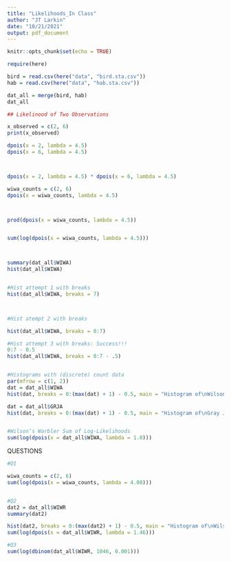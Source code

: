 ```yaml
---
title: "Likelihoods_In Class"
author: "JT Larkin"
date: "10/21/2021"
output: pdf_document
---
```


```r
knitr::opts_chunk$set(echo = TRUE)
```


```r
require(here)

bird = read.csv(here("data", "bird.sta.csv"))
hab = read.csv(here("data", "hab.sta.csv"))

dat_all = merge(bird, hab)
dat_all
```

```r
## Likelinood of Two Observations

x_observed = c(2, 6)
print(x_observed)

dpois(x = 2, lambda = 4.5)
dpois(x = 6, lambda = 4.5)



dpois(x = 2, lambda = 4.5) * dpois(x = 6, lambda = 4.5)

wiwa_counts = c(2, 6)
dpois(x = wiwa_counts, lambda = 4.5)



prod(dpois(x = wiwa_counts, lambda = 4.5))


sum(log(dpois(x = wiwa_counts, lambda = 4.5)))



summary(dat_all$WIWA)
hist(dat_all$WIWA)


#Hist attempt 1 with breaks
hist(dat_all$WIWA, breaks = 7)



#Hist atempt 2 with breaks

hist(dat_all$WIWA, breaks = 0:7)

#Hist attempt 3 with breaks: Success!!!
0:7 - 0.5
hist(dat_all$WIWA, breaks = 0:7 - .5)


#Histograms with (discrete) count data
par(mfrow = c(1, 2))
dat = dat_all$WIWA
hist(dat, breaks = 0:(max(dat) + 1) - 0.5, main = "Histogram of\nWilson's Warbler counts")

dat = dat_all$GRJA
hist(dat, breaks = 0:(max(dat) + 1) - 0.5, main = "Histogram of\nGray Jay counts")


#Wilson’s Warbler Sum of Log-Likelihoods
sum(log(dpois(x = dat_all$WIWA, lambda = 1.0)))

```
################################################################################

QUESTIONS


```r
#Q1

wiwa_counts = c(2, 6)
sum(log(dpois(x = wiwa_counts, lambda = 4.00)))


#Q2
dat2 = dat_all$WIWR
summary(dat2)

hist(dat2, breaks = 0:(max(dat2) + 1) - 0.5, main = "Histogram of\nWilson's Warbler counts")
sum(log(dpois(x = dat_all$WIWR, lambda = 1.46)))

#Q3
sum(log(dbinom(dat_all$WIWR, 1046, 0.001)))
```

